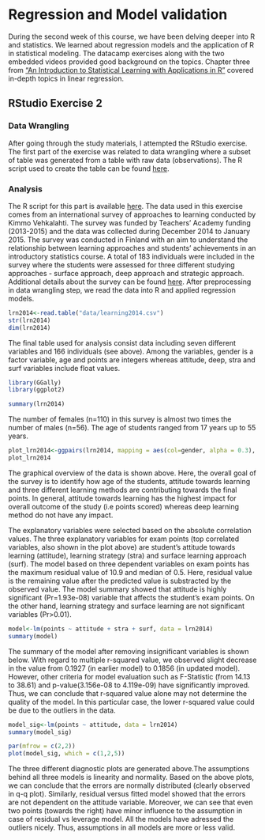 # Regression and Model validation

During the second week of this course, we have been delving deeper into R and statistics. We learned about regression models and the application of R in statistical modeling. The datacamp exercises along with the two embedded videos provided good background on the topics. Chapter three from ["An Introduction to Statistical Learning with Applications in R"](http://www-bcf.usc.edu/~gareth/ISL/) covered in-depth topics in linear regression. 

## RStudio Exercise 2
### Data Wrangling
After going through the study materials, I attempted the RStudio exercise. The first part of the exercise was related to data wrangling where a subset of table was generated from a table with raw data (observations). The R script used to create the table can be found [here](https://github.com/kisun/IODS-project/tree/master/data/create_learning2014.R).

### Analysis
The R script for this part is available [here](https://github.com/kisun/IODS-project/tree/master/data/analysis.R).
The data used in this exercise comes from an international survey of approaches to learning conducted by Kimmo Vehkalahti. The survey was funded by Teachers' Academy funding (2013-2015) and the data was collected during December 2014 to January 2015. The survey was conducted in Finland with an aim to understand the relationship between learning approaches and students' achievements in an introductory statistics course. A total of 183 individuals were included in the survey where the students were assessed for three different studying approaches - surface approach, deep approach and strategic approach. Additional details about the survey can be found [here](http://www.slideshare.net/kimmovehkalahti/the-relationship-between-learning-approaches-and-students-achievements-in-an-introductory-statistics-course-in-finland
). After preprocessing in data wrangling step, we read the data into R and applied regression models.


```r
lrn2014<-read.table("data/learning2014.csv")
str(lrn2014)
dim(lrn2014)
```
The final table used for analysis consist data including seven different variables and 166 individuals (see above). Among the variables, gender is a factor variable, age and points are integers whereas attitude, deep, stra and surf variables include float values.

```r
library(GGally)
library(ggplot2)
```
```r
summary(lrn2014)
```
The number of females (n=110) in this survey is almost two times the number of males (n=56). The age of students ranged from 17 years up to 55 years. 

```r
plot_lrn2014<-ggpairs(lrn2014, mapping = aes(col=gender, alpha = 0.3), lower=list(combo = wrap ("facethist", bins = 20)))
plot_lrn2014
```
The graphical overview of the data is shown above. Here, the overall goal of the survey is to identify how age of the students, attitude towards learning and three different learning methods are contributing towards the final points. In general, attitude towards learning has the highest impact for overall outcome of the study (i.e points scored) whereas deep learning method do not have any impact.  


The explanatory variables were selected based on the absolute correlation values. The three explanatory variables for exam points (top correlated variables, also shown in the plot above) are student's attitude towards learning (attitude), learning strategy (stra) and surface learning approach (surf). The model based on three dependent variables on exam points has the maximum residual value of 10.9 and median of 0.5. Here, residual value is the remaining value after the predicted value is substracted by the observed value. The model summary showed that attitude is highly significant (Pr=1.93e-08) variable that affects the student's exam points. On the other hand, learning strategy and surface learning are not significant variables (Pr>0.01). 
```r
model<-lm(points ~ attitude + stra + surf, data = lrn2014)
summary(model)
```
The summary of the model after removing insignificant variables is shown below. With regard to multiple r-squared value, we observed slight decrease in the value from 0.1927 (in earlier model) to 0.1856 (in updated model). However, other criteria for model evaluation such as F-Statistic (from 14.13 to 38.61) and p-value(3.156e-08 to 4.119e-09) have significantly improved. Thus, we can conclude that r-squared value alone may not determine the quality of the model. In this particular case, the lower r-squared value could be due to the outliers in the data. 
```r
model_sig<-lm(points ~ attitude, data = lrn2014)
summary(model_sig)
```

```r
par(mfrow = c(2,2))
plot(model_sig, which = c(1,2,5))
```

The three different diagnostic plots are generated above.The assumptions behind all three models is linearity and normality. Based on the above plots, we can conclude that the errors are normally distributed (clearly observed in q-q plot). Similarly, residual versus fitted model showed that the errors are not dependent on the attitude variable. Moreover, we can see that even two points (towards the right) have minor influence to the assumption in case of residual vs leverage model. All the models have adressed the outliers nicely. Thus, assumptions in all models are more or less valid.
